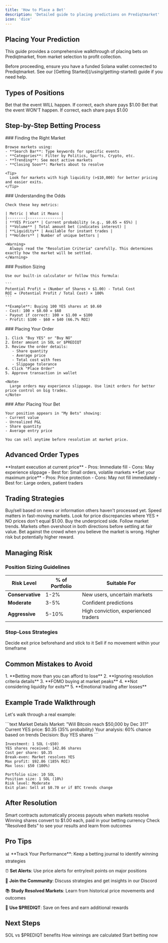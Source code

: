 ```yaml
---
title: 'How to Place a Bet'
description: 'Detailed guide to placing predictions on Prediqtmarket'
icon: 'dice'
---
```


## Placing Your Prediction

This guide provides a comprehensive walkthrough of placing bets on Prediqtmarket, from market selection to profit collection.

<Note>
  Before proceeding, ensure you have a funded Solana wallet connected to Prediqtmarket. See our [Getting Started](/using/getting-started) guide if you need help.
</Note>

## Types of Positions

<CardGroup cols={2}>
  <Card title="YES Position" icon="check" color="#299EFF">
    Bet that the event WILL happen. If correct, each share pays $1.00
  </Card>
  <Card title="NO Position" icon="x" color="#299EFF">
    Bet that the event WON'T happen. If correct, each share pays $1.00
  </Card>
</CardGroup>

## Step-by-Step Betting Process

<Steps>
  <Step title="Select a Market" icon="1">
    ### Finding the Right Market
    
    Browse markets using:
    - **Search Bar**: Type keywords for specific events
    - **Categories**: Filter by Politics, Sports, Crypto, etc.
    - **Trending**: See most active markets
    - **Closing Soon**: Markets about to resolve
    
    <Tip>
      Look for markets with high liquidity (>$10,000) for better pricing and easier exits.
    </Tip>
  </Step>
  
  <Step title="Analyze Market Data" icon="2">
    ### Understanding the Odds
    
    Check these key metrics:
    
    | Metric | What it Means |
    |--------|---------------|
    | **YES Price** | Current probability (e.g., $0.65 = 65%) |
    | **Volume** | Total amount bet (indicates interest) |
    | **Liquidity** | Available for instant trades |
    | **Holders** | Number of unique bettors |
    
    <Warning>
      Always read the "Resolution Criteria" carefully. This determines exactly how the market will be settled.
    </Warning>
  </Step>
  
  <Step title="Calculate Your Position" icon="3">
    ### Position Sizing
    
    Use our built-in calculator or follow this formula:
    
    ```
    Potential Profit = (Number of Shares × $1.00) - Total Cost
    ROI = (Potential Profit / Total Cost) × 100%
    ```
    
    **Example**: Buying 100 YES shares at $0.60
    - Cost: 100 × $0.60 = $60
    - Payout if correct: 100 × $1.00 = $100
    - Profit: $100 - $60 = $40 (66.7% ROI)
  </Step>
  
  <Step title="Execute the Trade" icon="4">
    ### Placing Your Order
    
    1. Click "Buy YES" or "Buy NO"
    2. Enter amount in SOL or $PREDIQT
    3. Review the order details:
       - Share quantity
       - Average price
       - Total cost with fees
       - Slippage tolerance
    4. Click "Place Order"
    5. Approve transaction in wallet
    
    <Note>
      Large orders may experience slippage. Use limit orders for better price control on big trades.
    </Note>
  </Step>
  
  <Step title="Monitor Your Position" icon="5">
    ### After Placing Your Bet
    
    Your position appears in "My Bets" showing:
    - Current value
    - Unrealized P&L
    - Share quantity
    - Average entry price
    
    You can sell anytime before resolution at market price.
  </Step>
</Steps>

## Advanced Order Types

<Tabs>
  <Tab title="Market Order">
    **Instant execution at current price**
    - Pros: Immediate fill
    - Cons: May experience slippage
    - Best for: Small orders, volatile markets
  </Tab>
  <Tab title="Limit Order">
    **Set your maximum price**
    - Pros: Price protection
    - Cons: May not fill immediately
    - Best for: Large orders, patient traders
  </Tab>
</Tabs>

## Trading Strategies

<AccordionGroup>
  <Accordion title="Information Trading" icon="newspaper">
    Buy/sell based on news or information others haven't processed yet. Speed matters in fast-moving markets.
  </Accordion>
  <Accordion title="Arbitrage" icon="scale-balanced">
    Look for price discrepancies where YES + NO prices don't equal $1.00. Buy the underpriced side.
  </Accordion>
  <Accordion title="Momentum Trading" icon="chart-line-up">
    Follow market trends. Markets often overshoot in both directions before settling at fair value.
  </Accordion>
  <Accordion title="Contrarian Betting" icon="lightbulb">
    Bet against the crowd when you believe the market is wrong. Higher risk but potentially higher reward.
  </Accordion>
</AccordionGroup>

## Managing Risk

### Position Sizing Guidelines

| Risk Level | % of Portfolio | Suitable For |
|------------|----------------|--------------|
| **Conservative** | 1-2% | New users, uncertain markets |
| **Moderate** | 3-5% | Confident predictions |
| **Aggressive** | 5-10% | High conviction, experienced traders |

### Stop-Loss Strategies

<CardGroup cols={2}>
  <Card title="Mental Stop-Loss" icon="brain">
    Decide exit price beforehand and stick to it
  </Card>
  <Card title="Time-Based Exit" icon="clock">
    Sell if no movement within your timeframe
  </Card>
</CardGroup>

## Common Mistakes to Avoid

<Warning>
  1. **Betting more than you can afford to lose**
  2. **Ignoring resolution criteria details**
  3. **FOMO buying at market peaks**
  4. **Not considering liquidity for exits**
  5. **Emotional trading after losses**
</Warning>

## Example Trade Walkthrough

Let's walk through a real example:

<CodeGroup>
```text Market Details
Market: "Will Bitcoin reach $50,000 by Dec 31?"
Current YES price: $0.35 (35% probability)
Your analysis: 60% chance based on trends
Decision: Buy YES shares
```

```text Order Calculation
Investment: 1 SOL (~$50)
YES shares received: 142.86 shares
Cost per share: $0.35
Break-even: Market resolves YES
Max profit: $92.86 (185% ROI)
Max loss: $50 (100%)
```

```text Risk Assessment
Portfolio size: 10 SOL
Position size: 1 SOL (10%)
Risk level: Moderate
Exit plan: Sell at $0.70 or if BTC trends change
```
</CodeGroup>

## After Resolution

<Steps>
  <Step title="Automatic Settlement">
    Smart contracts automatically process payouts when markets resolve
  </Step>
  <Step title="Instant Payout">
    Winning shares convert to $1.00 each, paid in your betting currency
  </Step>
  <Step title="View History">
    Check "Resolved Bets" to see your results and learn from outcomes
  </Step>
</Steps>

## Pro Tips

<Tip>
  📊 **Track Your Performance**: Keep a betting journal to identify winning strategies

  ⏰ **Set Alerts**: Use price alerts for entry/exit points on major positions

  🤝 **Join the Community**: Discuss strategies and get insights in our Discord

  📚 **Study Resolved Markets**: Learn from historical price movements and outcomes

  💎 **Use $PREDIQT**: Save on fees and earn additional rewards
</Tip>

## Next Steps

<CardGroup cols={3}>
  <Card
    title="Compare Currencies"
    icon="arrows-left-right"
    href="/using/sol-vs-prediqt"
  >
    SOL vs $PREDIQT benefits
  </Card>
  <Card
    title="Understand Payouts"
    icon="money-bill-wave"
    href="/using/payouts"
  >
    How winnings are calculated
  </Card>
  <Card
    title="View Markets"
    icon="chart-mixed"
    href="https://prediqtmarket.com"
  >
    Start betting now
  </Card>
</CardGroup> 
